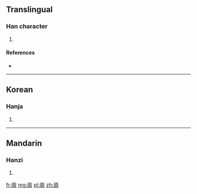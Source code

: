 ==Translingual==

===Han character===
{{Han char|rn=27|rad=厂|as=13|sn=15|four=|canj=一人一人 (MOMO)}}

# {{defn|Han|sort=厂13}}

====References====
* {{Han ref|kx=0163.080|dkj=03040|dj=0371.100|hdz=10080.120|uh=53B1|ud=21425}}

----

==Korean==

===Hanja===
{{ko-hanja|hangeul=엄|rv=eom|mr=ŏm}}

# {{defn|lang=ko|sort=厂13}}

----

==Mandarin==

===Hanzi===
{{cmn-hanzi|pin=[[lán]] ([[lan2]])|wg=lan<sup>2</sup>}}

# {{defn|lang=cmn|sort=厂13}}

[[fr:厱]]
[[mg:厱]]
[[pl:厱]]
[[zh:厱]]